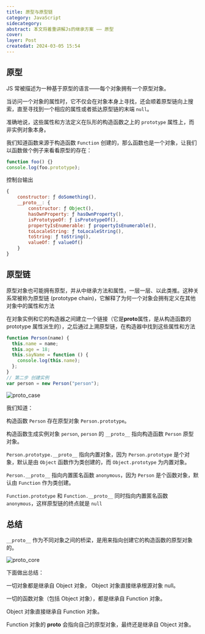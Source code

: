 ```yaml
---
title: 原型与原型链
category: JavaScript
sidecategory:
abstract: 本文将着重讲解Js的继承方案 —— 原型
cover:
layer: Post
createdat: 2024-03-05 15:54
---
```


## 原型

JS 常被描述为一种基于原型的语言——每个对象拥有一个原型对象。

当访问一个对象的属性时，它不仅会在对象本身上寻找，还会顺着原型链向上搜索，直至寻找到一个相应的属性或者抵达原型链的末端 `null`。

准确地说，这些属性和方法定义在队形的构造函数之上的 `prototype` 属性上，而非实例对象本身。

我们知道函数来源于构造函数 `Function` 创建的，那么函数也是一个对象，让我们以函数做个例子来看看原型的存在：

```js
function foo() {}
console.log(foo.prototype);
```

控制台输出

```js
{
    constructor: ƒ doSomething(),
    __proto__: {
        constructor: ƒ Object(),
        hasOwnProperty: ƒ hasOwnProperty(),
        isPrototypeOf: ƒ isPrototypeOf(),
        propertyIsEnumerable: ƒ propertyIsEnumerable(),
        toLocaleString: ƒ toLocaleString(),
        toString: ƒ toString(),
        valueOf: ƒ valueOf()
    }
}
```

## 原型链

原型对象也可能拥有原型，并从中继承方法和属性，一层一层、以此类推。这种关系常被称为原型链 (prototype chain)，它解释了为何一个对象会拥有定义在其他对象中的属性和方法

在对象实例和它的构造器之间建立一个链接（它是**proto**属性，是从构造函数的 prototype 属性派生的），之后通过上溯原型链，在构造器中找到这些属性和方法

```js
function Person(name) {
  this.name = name;
  this.age = 18;
  this.sayName = function () {
    console.log(this.name);
  };
}
// 第二步 创建实例
var person = new Person("person");
```

<Image src="/nextBlog/article_img/JavaScript/proto_case.png" alt="proto_case" />

我们知道：

构造函数 `Person` 存在原型对象 `Person.prototype`。

构造函数生成实例对象 `person`, `person` 的 `__proto__` 指向构造函数 `Person` 原型对象。

`Person.prototype.__proto__` 指向内置对象，因为 `Person.prototype` 是个对象，默认是由 `Object` 函数作为类创建的，而 `Object.prototype` 为内置对象。

`Person.__proto__` 指向内置匿名函数 `anonymous`，因为 `Person` 是个函数对象，默认由 `Function` 作为类创建。

`Function.prototype` 和 `Function.__proto__` 同时指向内置匿名函数 `anonymous`，这样原型链的终点就是 `null`

## 总结

`__proto__` 作为不同对象之间的桥梁，是用来指向创建它的构造函数的原型对象的。

<Image src="/nextBlog/article_img/JavaScript/proto_core.png" alt="proto_core" />

下面做出总结：

一切对象都是继承自 Object 对象， Object 对象直接继承根源对象 null。

一切的函数对象（包括 Object 对象），都是继承自 Function 对象。

Object 对象直接继承自 Function 对象。

Function 对象的 **proto** 会指向自己的原型对象，最终还是继承自 Object 对象。

